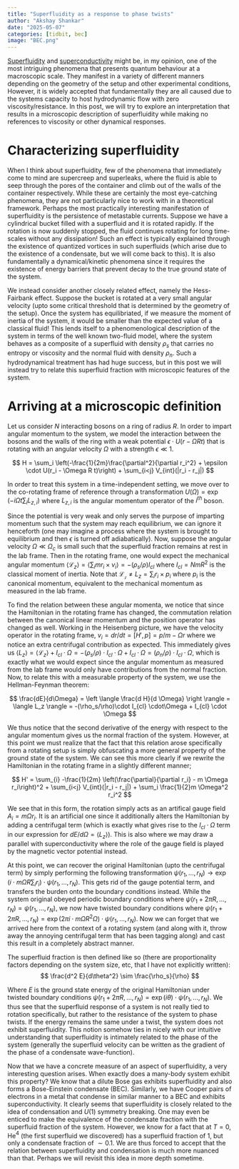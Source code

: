 ```yaml
---
title: "Superfluidity as a response to phase twists"
author: "Akshay Shankar"
date: "2025-05-07"
categories: [tidbit, bec]
image: "BEC.png"
---
```


[Superfluidity](https://www.youtube.com/watch?v=2Z6UJbwxBZI) and [superconductivity](https://www.youtube.com/watch?v=8GY4m022tgo) might be, in my opinion, one of the most intriguing phenomena that presents quantum behaviour at a macroscopic scale. They manifest in a variety of different manners depending on the geometry of the setup and other experimental conditions, However, it is widely accepted that fundamentally they are all caused due to the systems capacity to host hydrodynamic flow with zero viscosity/resistance. In this post, we will try to explore an interpretation that results in a microscopic description of superfluidity while making no references to viscosity or other dynamical responses.

# Characterizing superfluidity

When I think about superfluidity, few of the phenomena that immediately come to mind are supercreep and superleaks, where the fluid is able to seep through the pores of the container and climb out of the walls of the container respectively. While these are certainly the most eye-catching phenomena, they are not particularly nice to work with in a theoretical framework. Perhaps the most practically interesting manifestation of superfluidity is the persistence of metastable currents. Suppose we have a cylindrical bucket filled with a superfluid and it is rotated rapidly. If the rotation is now suddenly stopped, the fluid continues rotating for long time-scales without any dissipation! Such an effect is typically explained through the existence of quantized vortices in such superfluids (which arise due to the existence of a condensate, but we will come back to this). It is also fundamentally a dynamical/kinetic phenomena since it requires the existence of energy barriers that prevent decay to the true ground state of the system.

We instead consider another closely related effect, namely the Hess-Fairbank effect. Suppose the bucket is rotated at a very small angular velocity (upto some critical threshold that is determined by the geometry of the setup). Once the system has equilibriated, if we measure the moment of inertia of the system, it would be smaller than the expected value of a classical fluid! This lends itself to a phenomenological description of the system in terms of the well known two-fluid model, where the system behaves as a composite of a superfluid with density $\rho_s$ that carries no entropy or viscosity and the normal fluid with density $\rho_n$. Such a hydrodynamical treatment has had huge success, but in this post we will instead try to relate this superfluid fraction with microscopic features of the system.

# Arriving at a microscopic definition
Let us consider $N$ interacting bosons on a ring of radius $R$. In order to impart angular momentum to the system, we model the interaction between the bosons and the walls of the ring with a weak potential $\epsilon \cdot U(r - \Omega R t)$ that is rotating with an angular velocity $\Omega$ with a strength $\epsilon \ll 1$.

$$
H = \sum_i \left(-\frac{1}{2m}\frac{\partial^2}{\partial r_i^2} + \epsilon \cdot U(r_i - \Omega R t)\right) + \sum_{i<j} V_{int}(|r_i - r_j|)
$$

In order to treat this system in a time-independent setting, we move over to the co-rotating frame of reference through a transformation $U(\Omega) = \exp(-i\Omega t \sum_i L_{z, i})$ where $L_{z, i}$ is the angular momentum operator of the $i^{th}$ boson.

\begin{align*}
H' &= UHU^{\dagger} + iU \frac{dU}{dt} U^{\dagger} \\
&= H - \sum_i \Omega L_{z, i} \\
&= \sum_i \left(-\frac{1}{2m}\frac{\partial^2}{\partial r_i^2} + \epsilon \cdot U(r_i)\right) + \sum_{i<j} V_{int}(|r_i - r_j|) - \sum_i m\Omega r_i \frac{\partial}{\partial r_i} 
\end{align*}

Since the potential is very weak and only serves the purpose of imparting momentum such that the system may reach equilibrium, we can ignore it henceforth (one may imagine a process where the system is brought to equilibrium and then $\epsilon$ is turned off adiabatically). Now, suppose the angular velocity $\Omega \ll \Omega_c$ is small such that the superfluid fraction remains at rest in the lab frame. Then in the rotating frame, one would expect the mechanical angular momentum $\langle \mathcal{L}_z \rangle = \langle \sum_i m r_i \times v_i \rangle = -(\rho_s/\rho) I_{cl}$ where $I_{cl}=NmR^2$ is the classical moment of inertia. Note that $\mathcal{L_z} \neq L_z = \sum_i r_i \times p_i$ where $p_i$ is the canonical momentum, equivalent to the mechanical momentum as measured in the lab frame. 

To find the relation between these angular momenta, we notice that since the Hamiltonian in the rotating frame has changed, the commutation relation between the canonical linear momentum and the position operator has changed as well. Working in the Heisenberg picture, we have the velocity operator in the rotating frame, $v_i = dr/dt = [H', p] = p/m - \Omega r$ where we notice an extra centrifugal contribution as expected. This immediately gives us $\langle L_z \rangle = \langle \mathcal{L}_z\rangle + I_{cl} \cdot \Omega = -(\rho_s/\rho)\cdot I_{cl} \cdot\Omega + I_{cl} \cdot \Omega = (\rho_n/\rho) \cdot I_{cl} \cdot \Omega$, which is exactly what we would expect since the angular momentum as measured from the lab frame would only have contributions from the normal fraction. Now, to relate this with a measurable property of the system, we use the Hellman-Feynman theorem:

$$
\frac{dE}{d\Omega} = \left \langle \frac{d H}{d \Omega} \right \rangle = \langle L_z \rangle = -(\rho_s/\rho)\cdot I_{cl} \cdot\Omega + I_{cl} \cdot \Omega
$$

We thus notice that the second derivative of the energy with respect to the angular momentum gives us the normal fraction of the system. However, at this point we must realize that the fact that this relation arose specifically from a rotating setup is simply obfuscating a more general property of the ground state of the system. We can see this more clearly if we rewrite the Hamiltonian in the rotating frame in a slightly different manner;

$$
H' = \sum_{i} -\frac{1}{2m} \left(\frac{\partial}{\partial r_i} - m \Omega r_i\right)^2 + \sum_{i<j} V_{int}(|r_i - r_j|) + \sum_i \frac{1}{2}m \Omega^2 r_i^2
$$

We see that in this form, the rotation simply acts as an artifical gauge field $A_i = m\Omega r_i$. It is an artificial one since it additionally alters the Hamiltonian by adding a centrifugal term (which is exactly what gives rise to the $I_{cl} \cdot \Omega$ term in our expression for $dE/d\Omega = \langle L_z \rangle$). This is also where we may draw a parallel with superconductivity where the role of the gauge field is played by the magnetic vector potential instead.

At this point, we can recover the original Hamiltonian (upto the centrifugal term) by simply performing the following transformation $\psi(r_1, \dots, r_N) \to \exp(i \cdot m\Omega R\sum_i r_i) \cdot \psi(r_1, \dots, r_N)$. This gets rid of the gauge potential term, and transfers the burden onto the boundary conditions instead. While the system original obeyed periodic boundary conditions where $\psi(r_1 + 2\pi R, \dots, r_N) = \psi(r_1, \dots, r_N)$, we now have twisted boundary conditions where $\psi(r_1 + 2\pi R, \dots, r_N) = \exp(2\pi i \cdot m\Omega R^2 \Omega) \cdot \psi(r_1, \dots, r_N)$. Now we can forget that we arrived here from the context of a rotating system (and along with it, throw away the annoying centrifugal term that has been tagging along) and cast this result in a completely abstract manner.

The superfluid fraction is then defined like so (there are proportionality factors depending on the system size, etc, that I have not explicitly written): 
$$
    \frac{d^2 E}{d\theta^2} \sim \frac{\rho_s}{\rho}
$$

Where $E$ is the ground state energy of the original Hamiltonian under twisted boundary conditions $\psi(r_1 + 2\pi R, \dots, r_N) = \exp(i \theta) \cdot \psi(r_1, \dots, r_N)$. We thus see that the superfluid response of a system is not really tied to rotation specifically, but rather to the resistance of the system to phase twists. If the energy remains the same under a twist, the system does not exhibit superfluidity. This notion somehow ties in nicely with our intuitive understanding that superfluidity is intimately related to the phase of the system (generally the superfluid velocity can be written as the gradient of the phase of a condensate wave-function).

Now that we have a concrete measure of an aspect of superfluidity, a very interesting question arises. When exactly does a many-body system exhibit this property? We know that a dilute Bose gas exhibits superfluidity and also forms a Bose-Einstein condensate (BEC). Similarly, we have Cooper pairs of electrons in a metal that condense in similar manner to a BEC and exhibits superconductivity. It clearly seems that superfluidity is closely related to the idea of condensation and $U(1)$ symmetry breaking. One may even be enticed to make the equivalence of the condensate fraction with the superfluid fraction of the system. However, we know for a fact that at $T=0$, He$^4$ (the first superfluid we discovered) has a superfluid fraction of $1$, but only a condensate fraction of $\sim 0.1$. We are thus forced to accept that the relation between superfluidity and condensation is much more nuanced than that. Perhaps we will revisit this idea in more depth sometime.